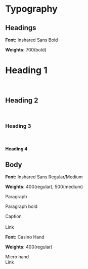 
<Meta title="Foundations/Typography" />

# Typography

## Headings

**Font:** Inshared Sans Bold

**Weights:** 700(bold)

<Canvas>
    <Unstyled>
        <h1>Heading 1</h1>
        <br />
        <h2>Heading 2</h2>
        <br />
        <h3>Heading 3</h3>
        <br />
        <h4>Heading 4</h4>
    </Unstyled>
</Canvas>

## Body

**Font:** Inshared Sans Regular/Medium

**Weights:** 400(regular), 500(medium)

<Canvas>
    <Unstyled>
        <p>Paragraph</p>
        <p className="bold">Paragraph bold</p>
        <div className="text-caption">Caption</div>
        <br />
        <a>Link</a>
    </Unstyled>
</Canvas>

**Font:** Casino Hand

**Weights:** 400(regular)

<Canvas>
    <Unstyled>
        <div className="text-micro-hand">Micro hand</div>
        <a className="primary">Link</a>
    </Unstyled>
</Canvas>
